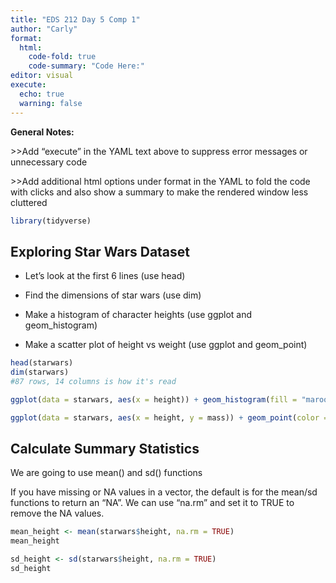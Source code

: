 ```yaml
---
title: "EDS 212 Day 5 Comp 1"
author: "Carly"
format: 
  html:
    code-fold: true
    code-summary: "Code Here:"
editor: visual
execute: 
  echo: true
  warning: false
---
```


**General Notes:**

\>\>Add "execute" in the YAML text above to suppress error messages or unnecessary code

\>\>Add additional html options under format in the YAML to fold the code with clicks and also show a summary to make the rendered window less cluttered

```r
library(tidyverse)
```

## Exploring Star Wars Dataset

-   Let's look at the first 6 lines (use head)

-   Find the dimensions of star wars (use dim)

-   Make a histogram of character heights (use ggplot and geom_histogram)

-   Make a scatter plot of height vs weight (use ggplot and geom_point)

```r
head(starwars)
dim(starwars)
#87 rows, 14 columns is how it's read

ggplot(data = starwars, aes(x = height)) + geom_histogram(fill = "maroon") + labs(x = "Height in cm", y = "Count")

```

```r
ggplot(data = starwars, aes(x = height, y = mass)) + geom_point(color = "blue")

```

## Calculate Summary Statistics

We are going to use mean() and sd() functions

If you have missing or NA values in a vector, the default is for the mean/sd functions to return an "NA". We can use "na.rm" and set it to TRUE to remove the NA values.

```r
mean_height <- mean(starwars$height, na.rm = TRUE)
mean_height
```

```r
sd_height <- sd(starwars$height, na.rm = TRUE)
sd_height
```
